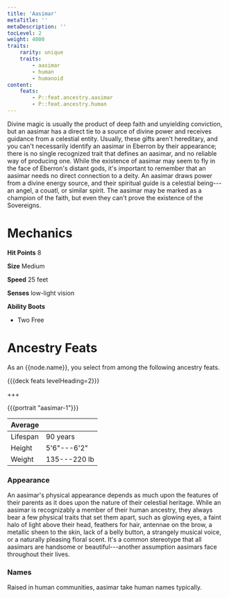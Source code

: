 ```yaml
---
title: 'Aasimar'
metaTitle: ''
metaDescription: ''
tocLevel: 2
weight: 4000
traits:
    rarity: unique
    traits:
        - aasimar
        - human
        - humanoid
content:
    feats:
        - P::feat.ancestry.aasimar
        - P::feat.ancestry.human
---
```


Divine magic is usually the product of deep faith and unyielding conviction, but an aasimar has a direct tie to a source of divine power and receives guidance from a celestial entity. Usually, these gifts aren't hereditary, and you can't necessarily identify an aasimar in Eberron by their appearance; there is no single recognized trait that defines an aasimar, and no reliable way of producing one. While the existence of aasimar may seem to fly in the face of Eberron's distant gods, it's important to remember that an aasimar needs no direct connection to a deity. An aasimar draws power from a divine energy source, and their spiritual guide is a celestial being---an angel, a couatl, or similar spirit. The aasimar may be marked as a champion of the faith, but even they can't prove the existence of the Sovereigns.

# Mechanics

**Hit Points** 8

**Size** Medium

**Speed** 25 feet

**Senses** low-light vision

**Ability Boots**

-   Two Free

# Ancestry Feats

As an {{node.name}}, you select from among the following ancestry feats.

{{{deck feats levelHeading=2}}}

+++

{{{portrait "aasimar-1"}}}

| Average  |              |
| -------- | ------------ |
| Lifespan | 90 years     |
| Height   | 5'6"---6'2"  |
| Weight   | 135---220 lb |

### Appearance

An aasimar's physical appearance depends as much upon the features of their parents as it does upon the nature of their celestial heritage. While an aasimar is recognizably a member of their human ancestry, they always bear a few physical traits that set them apart, such as glowing eyes, a faint halo of light above their head, feathers for hair, antennae on the brow, a metallic sheen to the skin, lack of a belly button, a strangely musical voice, or a naturally pleasing floral scent. It's a common stereotype that all aasimars are handsome or beautiful---another assumption aasimars face throughout their lives.

### Names

Raised in human communities, aasimar take human names typically.
